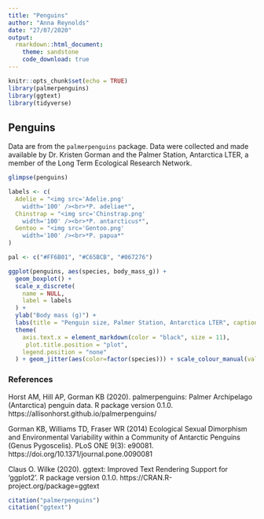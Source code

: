 ```yaml
---
title: "Penguins"
author: "Anna Reynolds"
date: "27/07/2020"
output: 
  rmarkdown::html_document:
    theme: sandstone
    code_download: true
---
```


```r
knitr::opts_chunk$set(echo = TRUE)
library(palmerpenguins)
library(ggtext)
library(tidyverse)
```

## Penguins

Data are from the `palmerpenguins` package. Data were collected and made available by Dr. Kristen Gorman and the Palmer Station, Antarctica LTER, a member of the Long Term Ecological Research Network.

```r
glimpse(penguins)

labels <- c(
  Adelie = "<img src='Adelie.png'
    width='100' /><br>*P. adeliae*",
  Chinstrap = "<img src='Chinstrap.png'
    width='100' /><br>*P. antarcticus*",
  Gentoo = "<img src='Gentoo.png'
    width='100' /><br>*P. papua*"
)

pal <- c("#FF6B01", "#C65BCB", "#067276")

ggplot(penguins, aes(species, body_mass_g)) +
  geom_boxplot() +
  scale_x_discrete(
    name = NULL,
    label = labels
  ) +
  ylab("Body mass (g)") +
  labs(title = "Penguin size, Palmer Station, Antarctica LTER", caption = "Artwork by @allison_horst") +
  theme(
    axis.text.x = element_markdown(color = "black", size = 11),
     plot.title.position = "plot",
    legend.position = "none"
  ) + geom_jitter(aes(color=factor(species))) + scale_colour_manual(values = pal)
```

### References

Horst AM, Hill AP, Gorman KB (2020). palmerpenguins: Palmer Archipelago
(Antarctica) penguin data. R package version 0.1.0.
https://allisonhorst.github.io/palmerpenguins/

Gorman KB, Williams TD, Fraser WR (2014) Ecological Sexual Dimorphism and Environmental
Variability within a Community of Antarctic Penguins (Genus Pygoscelis). PLoS ONE 9(3):
e90081. https://doi.org/10.1371/journal.pone.0090081
  
Claus O. Wilke (2020). ggtext: Improved Text Rendering Support for 'ggplot2'. R package
version 0.1.0. https://CRAN.R-project.org/package=ggtext

```r
citation("palmerpenguins")
citation("ggtext")
```


